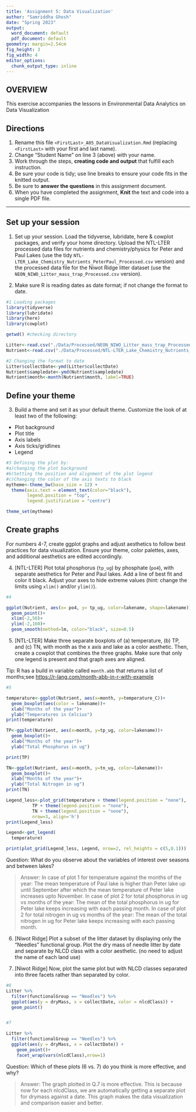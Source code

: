 ```yaml
---
title: 'Assignment 5: Data Visualization'
author: "Samriddha Ghosh"
date: "Spring 2023"
output:
  word_document: default
  pdf_document: default
geometry: margin=2.54cm
fig_height: 3
fig_width: 4
editor_options:
  chunk_output_type: inline
---
```


## OVERVIEW

This exercise accompanies the lessons in Environmental Data Analytics on Data Visualization 

## Directions
1.  Rename this file `<FirstLast>_A05_DataVisualization.Rmd` (replacing `<FirstLast>` with your first and last name).
2. Change "Student Name" on line 3 (above) with your name.
3. Work through the steps, **creating code and output** that fulfill each instruction.
4. Be sure your code is tidy; use line breaks to ensure your code fits in the knitted output.
5. Be sure to **answer the questions** in this assignment document.
6. When you have completed the assignment, **Knit** the text and code into a single PDF file.

---

## Set up your session 

1. Set up your session. Load the tidyverse, lubridate, here & cowplot packages, and verify your home directory. Upload the NTL-LTER processed data files for nutrients and chemistry/physics for Peter and Paul Lakes (use the tidy `NTL-LTER_Lake_Chemistry_Nutrients_PeterPaul_Processed.csv` version) and the processed data file for the Niwot Ridge litter dataset (use the `NEON_NIWO_Litter_mass_trap_Processed.csv` version). 

2. Make sure R is reading dates as date format; if not change the format to date.

```r
#1 Loading packages
library(tidyverse)
library(lubridate)
library(here)
library(cowplot)

getwd() #checking directory

Litter<-read.csv("./Data/Processed/NEON_NIWO_Litter_mass_trap_Processed.csv", stringsAsFactors = TRUE)
Nutrient<-read.csv("./Data/Processed/NTL-LTER_Lake_Chemistry_Nutrients_PeterPaul_Processed.csv", stringsAsFactors = TRUE)

#2 Changing the format to date
Litter$collectDate<-ymd(Litter$collectDate)
Nutrient$sampledate<-ymd(Nutrient$sampledate)
Nutrient$month<-month(Nutrient$month, label=TRUE)

```
## Define your theme
3. Build a theme and set it as your default theme. Customize the look of at least two of the following: 
 * Plot background
 * Plot title
 * Axis labels
 * Axis ticks/gridlines
 * Legend

```r
#3 Defining the plot by:
#a)changing the plot background
#b)Setting the position and alignment of the plot legend
#c)Changing the color of the axis texts to black
mytheme<-theme_bw(base_size = 12) +
  theme(axis.text = element_text(color="black"),
        legend.position = "top", 
        legend.justification = "centre")

theme_set(mytheme)

```

## Create graphs
For numbers 4-7, create ggplot graphs and adjust aesthetics to follow best practices for data visualization. Ensure your theme, color palettes, axes, and additional aesthetics are edited accordingly.

4. [NTL-LTER] Plot total phosphorus (`tp_ug`) by phosphate (`po4`), with separate aesthetics for Peter and Paul lakes. Add a line of best fit and color it black. Adjust your axes to hide extreme values (hint: change the limits using `xlim()` and/or `ylim()`).

```r
#4  

ggplot(Nutrient, aes(x= po4, y= tp_ug, color=lakename, shape=lakename))+
  geom_point()+
  xlim(-2,50)+
  ylim(-2,160)+
  geom_smooth(method=lm, color="black", size=0.5)

```


5. [NTL-LTER] Make three separate boxplots of (a) temperature, (b) TP, and (c) TN, with month as the x axis and lake as a color aesthetic. Then, create a cowplot that combines the three graphs. Make sure that only one legend is present and that graph axes are aligned. 

Tip: R has a build in variable called `month.abb` that returns a list of months;see <https://r-lang.com/month-abb-in-r-with-example>

```r
#5 

temperature<-ggplot(Nutrient, aes(x=month, y=temperature_C))+
  geom_boxplot(aes(color = lakename))+
  xlab("Months of the year")+
  ylab("Temperatures in Celcius")
print(temperature)

TP<-ggplot(Nutrient, aes(x=month, y=tp_ug, color=lakename))+
  geom_boxplot()+
  xlab("Months of the year")+
  ylab("Total Phosphorus in ug")

print(TP)

TN<-ggplot(Nutrient, aes(x=month, y=tn_ug, color=lakename))+
  geom_boxplot()+
  xlab("Months of the year")+
  ylab("Total Nitrogen in ug")
print(TN)
```


```r
Legend_less<-plot_grid(temperature + theme(legend.position = "none"),
          TP + theme(legend.position = "none"),
          TN + theme(legend.position = "none"),
          nrow=3, align='h')
print(Legend_less)

Legend<-get_legend(
  temperature)

print(plot_grid(Legend_less, Legend, nrow=2, rel_heights = c(5,0.1)))

```

Question: What do you observe about the variables of interest over seasons and between lakes? 

> Answer: 
In case of plot 1 for temperature against the months of the year: The mean temperature of Paul lake is higher than Peter lake up until September after which the mean temperature of Peter lake increases upto November.
In case of plot 2 for total phosphorus in ug vs months of the year: The mean of the total phosphorus in ug for Peter lake keeps increasing with each passing month.
In case of plot 2 for total nitrogen in ug vs months of the year: The mean of the total nitrogen in ug for Peter lake keeps increasing with each passing month.


6. [Niwot Ridge] Plot a subset of the litter dataset by displaying only the "Needles" functional group. Plot the dry mass of needle litter by date and separate by NLCD class with a color aesthetic. (no need to adjust the name of each land use)

7. [Niwot Ridge] Now, plot the same plot but with NLCD classes separated into three facets rather than separated by color. 

```r
#6
Litter %>%
  filter(functionalGroup == "Needles") %>%
  ggplot(aes(y = dryMass, x = collectDate, color = nlcdClass)) +
  geom_point()


#7

Litter %>%
  filter(functionalGroup == "Needles") %>%
  ggplot(aes(y = dryMass, x = collectDate)) +
    geom_point()+
    facet_wrap(vars(nlcdClass),nrow=1)


```
Question: Which of these plots (6 vs. 7) do you think is more effective, and why? 

> Answer: The graph plotted in Q.7 is more effective. 
This is because now for each nlcdClass, we are automatically getting a separate plot for drymass against a date. This graph makes the data visualization and comparison easier and better.